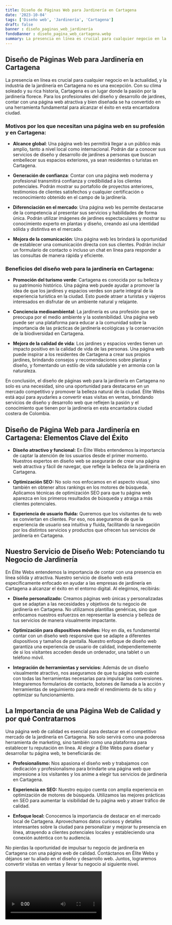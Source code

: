 ```yaml
---
title: Diseño de Páginas Web para Jardinería en Cartagena
date: '2023-10-04'
tags: ['Diseño web', 'Jardinería', 'Cartagena']
draft: false
banner : diseño_paginas_web_jardinería
fondoBanner : diseño_pagina_web_cartagena.webp
summary: La presencia en línea es crucial para cualquier negocio en la actualidad, y la industria de la jardinería en Cartagena no es una excepción. Con su clima soleado y su rica historia, Cartagena es un lugar donde la pasión por la jardinería florece. Para los profesionales del diseño y desarrollo de jardines, contar con una página web atractiva y bien diseñada se ha convertido en una herramienta fundamental para alcanzar el éxito en esta encantadora ciudad.
---
```


## **Diseño de Páginas Web para Jardinería en Cartagena**

La presencia en línea es crucial para cualquier negocio en la actualidad, y la industria de la jardinería en Cartagena no es una excepción. Con su clima soleado y su rica historia, Cartagena es un lugar donde la pasión por la jardinería florece. Para los profesionales del diseño y desarrollo de jardines, contar con una página web atractiva y bien diseñada se ha convertido en una herramienta fundamental para alcanzar el éxito en esta encantadora ciudad.

### **Motivos por los que necesitan una página web en su profesión y en Cartagena:**

- **Alcance global**: Una página web les permitirá llegar a un público más amplio, tanto a nivel local como internacional. Podrán dar a conocer sus servicios de diseño y desarrollo de jardines a personas que buscan embellecer sus espacios exteriores, ya sean residentes o turistas en Cartagena.

- **Generación de confianza**: Contar con una página web moderna y profesional transmitirá confianza y credibilidad a los clientes potenciales. Podrán mostrar su portafolio de proyectos anteriores, testimonios de clientes satisfechos y cualquier certificación o reconocimiento obtenido en el campo de la jardinería.

- **Diferenciación en el mercado**: Una página web les permite destacarse de la competencia al presentar sus servicios y habilidades de forma única. Podrán utilizar imágenes de jardines espectaculares y mostrar su conocimiento experto en plantas y diseño, creando así una identidad sólida y distintiva en el mercado.

- **Mejora de la comunicación**: Una página web les brindará la oportunidad de establecer una comunicación directa con sus clientes. Podrán incluir un formulario de contacto o incluso un chat en línea para responder a las consultas de manera rápida y eficiente.

### **Beneficios del diseño web para la jardinería en Cartagena:**

- **Promoción del turismo verde**: Cartagena es conocida por su belleza y su patrimonio histórico. Una página web puede ayudar a promover la idea de que los jardines y espacios verdes son parte integral de la experiencia turística en la ciudad. Esto puede atraer a turistas y viajeros interesados en disfrutar de un ambiente natural y relajante.

- **Conciencia medioambiental**: La jardinería es una profesión que se preocupa por el medio ambiente y la sostenibilidad. Una página web puede ser una plataforma para educar a la comunidad sobre la importancia de las prácticas de jardinería ecológicas y la conservación de la biodiversidad en Cartagena.

- **Mejora de la calidad de vida**: Los jardines y espacios verdes tienen un impacto positivo en la calidad de vida de las personas. Una página web puede inspirar a los residentes de Cartagena a crear sus propios jardines, brindando consejos y recomendaciones sobre plantas y diseño, y fomentando un estilo de vida saludable y en armonía con la naturaleza.

En conclusión, el diseño de páginas web para la jardinería en Cartagena no solo es una necesidad, sino una oportunidad para destacarse en un mercado competitivo y promover la belleza natural de la ciudad. Élite Webs está aquí para ayudarles a convertir esas visitas en ventas, brindando servicios de diseño y desarrollo web que reflejen la pasión y el conocimiento que tienen por la jardinería en esta encantadora ciudad costera de Colombia.

<GifSeo />

<Cta />

## Diseño de Página Web para Jardinería en Cartagena: Elementos Clave del Éxito

- **Diseño atractivo y funcional:** En Élite Webs entendemos la importancia de captar la atención de los usuarios desde el primer momento. Nuestros expertos en diseño web se asegurarán de crear una página web atractiva y fácil de navegar, que refleje la belleza de la jardinería en Cartagena.

- **Optimización SEO:** No solo nos enfocamos en el aspecto visual, sino también en obtener altos rankings en los motores de búsqueda. Aplicamos técnicas de optimización SEO para que tu página web aparezca en los primeros resultados de búsqueda y atraiga a más clientes potenciales.

- **Experiencia de usuario fluida:** Queremos que los visitantes de tu web se conviertan en clientes. Por eso, nos aseguramos de que la experiencia de usuario sea intuitiva y fluida, facilitando la navegación por los distintos servicios y productos que ofrecen tus servicios de jardinería en Cartagena.

## Nuestro Servicio de Diseño Web: Potenciando tu Negocio de Jardinería

En Élite Webs entendemos la importancia de contar con una presencia en línea sólida y atractiva. Nuestro servicio de diseño web está específicamente enfocado en ayudar a las empresas de jardinería en Cartagena a alcanzar el éxito en el entorno digital. Al elegirnos, recibirás:

- **Diseño personalizado:** Creamos páginas web únicas y personalizadas que se adaptan a las necesidades y objetivos de tu negocio de jardinería en Cartagena. No utilizamos plantillas genéricas, sino que enfocamos nuestros esfuerzos en representar la esencia y belleza de tus servicios de manera visualmente impactante.

- **Optimización para dispositivos móviles:** Hoy en día, es fundamental contar con un diseño web responsive que se adapte a diferentes dispositivos y tamaños de pantalla. Nuestro enfoque de diseño web garantiza una experiencia de usuario de calidad, independientemente de si los visitantes acceden desde un ordenador, una tablet o un teléfono móvil.

- **Integración de herramientas y servicios:** Además de un diseño visualmente atractivo, nos aseguramos de que tu página web cuente con todas las herramientas necesarias para impulsar las conversiones. Integraremos formularios de contacto, botones de llamada a la acción y herramientas de seguimiento para medir el rendimiento de tu sitio y optimizar su funcionamiento.

## La Importancia de una Página Web de Calidad y por qué Contratarnos

Una página web de calidad es esencial para destacar en el competitivo mercado de la jardinería en Cartagena. No solo servirá como una poderosa herramienta de marketing, sino también como una plataforma para establecer tu reputación en línea. Al elegir a Élite Webs para diseñar y desarrollar tu página web, te beneficiarás de:

- **Profesionalismo:** Nos apasiona el diseño web y trabajamos con dedicación y profesionalismo para brindarte una página web que impresione a los visitantes y los anime a elegir tus servicios de jardinería en Cartagena.

- **Experiencia en SEO:** Nuestro equipo cuenta con amplia experiencia en optimización de motores de búsqueda. Utilizamos las mejores prácticas en SEO para aumentar la visibilidad de tu página web y atraer tráfico de calidad.

- **Enfoque local:** Conocemos la importancia de destacar en el mercado local de Cartagena. Aprovechamos datos curiosos y detalles interesantes sobre la ciudad para personalizar y mejorar tu presencia en línea, atrayendo a clientes potenciales locales y estableciendo una conexión auténtica con tu audiencia.

No pierdas la oportunidad de impulsar tu negocio de jardinería en Cartagena con una página web de calidad. Contáctanos en Élite Webs y déjanos ser tu aliado en el diseño y desarrollo web. Juntos, lograremos convertir visitas en ventas y llevar tu negocio al siguiente nivel.

<Video />

<CtaBot job='Jardinería' city='Cartagena'/>

<Gmaps query='Cartagena+españa+maps' />